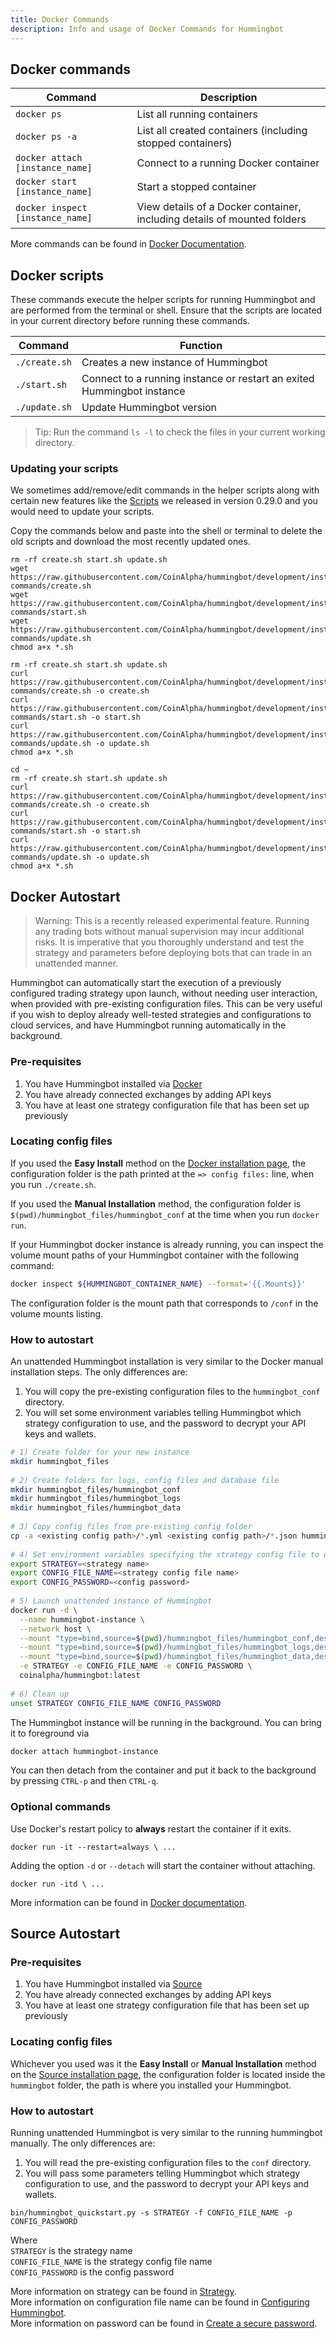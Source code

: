 ```yaml
---
title: Docker Commands
description: Info and usage of Docker Commands for Hummingbot
---
```



## Docker commands

| Command | Description |
|---------|----------|
| `docker ps` | List all running containers
| `docker ps -a` | List all created containers (including stopped containers)
| `docker attach [instance_name]` | Connect to a running Docker container
| `docker start [instance_name]` | Start a stopped container
| `docker inspect [instance_name]` | View details of a Docker container, including details of mounted folders

More commands can be found in [Docker Documentation](https://docs.docker.com/engine/reference/commandline/docker/).


## Docker scripts

These commands execute the helper scripts for running Hummingbot and are performed from the terminal or shell. Ensure that the scripts are located in your current directory before running these commands.

| Command | Function |
|---------|----------|
| `./create.sh` | Creates a new instance of Hummingbot
| `./start.sh` | Connect to a running instance or restart an exited Hummingbot instance
| `./update.sh` | Update Hummingbot version

> Tip: Run the command `ls -l` to check the files in your current working directory.

### Updating your scripts

We sometimes add/remove/edit commands in the helper scripts along with certain new features like the [Scripts](/release-notes/0.29.0/#new-feature-scripts) we released in version 0.29.0 and you would need to update your scripts.

Copy the commands below and paste into the shell or terminal to delete the old scripts and download the most recently updated ones.

<MultiCodeBlock>

```Linux
rm -rf create.sh start.sh update.sh
wget https://raw.githubusercontent.com/CoinAlpha/hummingbot/development/installation/docker-commands/create.sh
wget https://raw.githubusercontent.com/CoinAlpha/hummingbot/development/installation/docker-commands/start.sh
wget https://raw.githubusercontent.com/CoinAlpha/hummingbot/development/installation/docker-commands/update.sh
chmod a+x *.sh
```

```MacOS
rm -rf create.sh start.sh update.sh
curl https://raw.githubusercontent.com/CoinAlpha/hummingbot/development/installation/docker-commands/create.sh -o create.sh
curl https://raw.githubusercontent.com/CoinAlpha/hummingbot/development/installation/docker-commands/start.sh -o start.sh
curl https://raw.githubusercontent.com/CoinAlpha/hummingbot/development/installation/docker-commands/update.sh -o update.sh
chmod a+x *.sh
```

```Windows via Docker Toolbox
cd ~
rm -rf create.sh start.sh update.sh
curl https://raw.githubusercontent.com/CoinAlpha/hummingbot/development/installation/docker-commands/create.sh -o create.sh
curl https://raw.githubusercontent.com/CoinAlpha/hummingbot/development/installation/docker-commands/start.sh -o start.sh
curl https://raw.githubusercontent.com/CoinAlpha/hummingbot/development/installation/docker-commands/update.sh -o update.sh
chmod a+x *.sh
```
</MultiCodeBlock>
 
## Docker Autostart

> Warning: This is a recently released experimental feature. Running any trading bots without manual supervision may incur additional risks. It is imperative that you thoroughly understand and test the strategy and parameters before deploying bots that can trade in an unattended manner.
 
Hummingbot can automatically start the execution of a previously configured trading strategy upon launch, without needing user interaction, when provided with pre-existing configuration files. This can be very useful if you wish to deploy already well-tested strategies and configurations to cloud services, and have Hummingbot running automatically in the background.


### Pre-requisites
 
1. You have Hummingbot installed via [Docker](/installation/docker)
2. You have already connected exchanges by adding API keys
3. You have at least one strategy configuration file that has been set up previously
 
### Locating config files
 
If you used the **Easy Install** method on the [Docker installation page](/installation/docker/linux), the configuration folder is the path printed at the `=> config files:` line, when you run `./create.sh`.
 
If you used the **Manual Installation** method, the configuration folder is `$(pwd)/hummingbot_files/hummingbot_conf` at the time when you run `docker run`.
 
If your Hummingbot docker instance is already running, you can inspect the volume mount paths of your Hummingbot container with the following command:
 
```bash
docker inspect ${HUMMINGBOT_CONTAINER_NAME} --format='{{.Mounts}}'
```
 
The configuration folder is the mount path that corresponds to `/conf` in the volume mounts listing.
 
 
### How to autostart
 
An unattended Hummingbot installation is very similar to the Docker manual installation steps. The only differences are:
 
 1. You will copy the pre-existing configuration files to the `hummingbot_conf` directory.
 2. You will set some environment variables telling Hummingbot which strategy configuration to use, and the password to decrypt your API keys and wallets.
 
```bash
# 1) Create folder for your new instance
mkdir hummingbot_files
 
# 2) Create folders for logs, config files and database file
mkdir hummingbot_files/hummingbot_conf
mkdir hummingbot_files/hummingbot_logs
mkdir hummingbot_files/hummingbot_data
 
# 3) Copy config files from pre-existing config folder
cp -a <existing config path>/*.yml <existing config path>/*.json hummingbot_files/hummingbot_conf/
 
# 4) Set environment variables specifying the strategy config file to use, and the decryption password
export STRATEGY=<strategy name>
export CONFIG_FILE_NAME=<strategy config file name>
export CONFIG_PASSWORD=<config password>
 
# 5) Launch unattended instance of Hummingbot
docker run -d \
  --name hummingbot-instance \
  --network host \
  --mount "type=bind,source=$(pwd)/hummingbot_files/hummingbot_conf,destination=/conf/" \
  --mount "type=bind,source=$(pwd)/hummingbot_files/hummingbot_logs,destination=/logs/" \
  --mount "type=bind,source=$(pwd)/hummingbot_files/hummingbot_data,destination=/data/" \
  -e STRATEGY -e CONFIG_FILE_NAME -e CONFIG_PASSWORD \
  coinalpha/hummingbot:latest
  
# 6) Clean up
unset STRATEGY CONFIG_FILE_NAME CONFIG_PASSWORD
```
 
The Hummingbot instance will be running in the background. You can bring it to foreground via
 
```bash
docker attach hummingbot-instance
```
 
You can then detach from the container and put it back to the background by pressing `CTRL-p` and then `CTRL-q`.
 
### Optional commands
 
Use Docker's restart policy to **always** restart the container if it exits.
 
```
docker run -it --restart=always \ ...
```
 
Adding the option `-d` or `--detach` will start the container without attaching.
 
```
docker run -itd \ ...
```
 
More information can be found in [Docker documentation](https://docs.docker.com/engine/reference/commandline/run/).
 
 
## Source Autostart  

### Pre-requisites  
 
1. You have Hummingbot installed via [Source](/installation/source)
2. You have already connected exchanges by adding API keys
3. You have at least one strategy configuration file that has been set up previously
 
### Locating config files
 
Whichever you used was it the **Easy Install** or **Manual Installation** method on the [Source installation page](/installation/source/linux), the configuration folder is located inside the `hummingbot` folder, the path is where you installed your Hummingbot.
 
### How to autostart
 
Running unattended Hummingbot is very similar to the running hummingbot manually. The only differences are:
 
 1. You will read the pre-existing configuration files to the `conf` directory.
 2. You will pass some parameters telling Hummingbot which strategy configuration to use, and the password to decrypt your API keys and wallets.
 
```
bin/hummingbot_quickstart.py -s STRATEGY -f CONFIG_FILE_NAME -p CONFIG_PASSWORD
```
Where  
`STRATEGY` is the strategy name  
`CONFIG_FILE_NAME` is the strategy config file name  
`CONFIG_PASSWORD` is the config password  
 
More information on strategy can be found in [Strategy](/strategies).  
More information on configuration file name can be found in [Configuring Hummingbot](/operation/configuration).  
More information on password can be found in [Create a secure password](/quickstart/configure/#create-a-secure-password). 